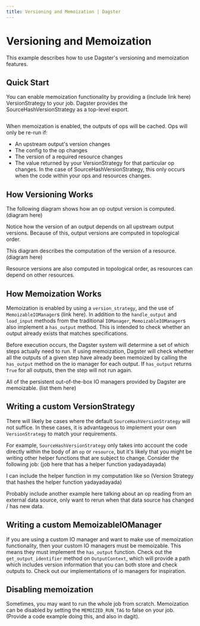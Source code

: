 ```yaml
---
title: Versioning and Memoization | Dagster
---
```


# Versioning and Memoization <Experimental />

<CodeReferenceLink filePath="examples/docs_snippets/docs_snippets/guides/dagster/versioning_memoization" />

This example describes how to use Dagster's versioning and memoization features.

## Quick Start

You can enable memoization functionality by providing a (include link here) VersionStrategy to your job. Dagster provides the SourceHashVersionStrategy as a top-level export.

```python file=/guides/dagster/versioning_memoization/memoization_enabled_job.py

```

When memoization is enabled, the outputs of ops will be cached. Ops will only be re-run if:

- An upstream output's version changes
- The config to the op changes
- The version of a required resource changes
- The value returned by your VersionStrategy for that particular op changes. In the case of SourceHashVersionStrategy, this only occurs when the code within your ops and resources changes.

## How Versioning Works

The following diagram shows how an op output version is computed. (diagram here)

Notice how the version of an output depends on all upstream output versions. Because of this, output versions are computed in topological order.

This diagram describes the computation of the version of a resource. (diagram here)

Resource versions are also computed in topological order, as resources can depend on other resources.

## How Memoization Works

Memoization is enabled by using a `version_strategy`, and the use of `MemoizableIOManager`s (link here). In addition to the `handle_output` and `load_input` methods from the traditional `IOManager`, `MemoizableIOManager`s also implement a `has_output` method. This is intended to check whether an output already exists that matches specifications.

Before execution occurs, the Dagster system will determine a set of which steps actually need to run. If using memoization, Dagster will check whether all the outputs of a given step have already been memoized by calling the `has_output` method on the io manager for each output. If `has_output` returns `True` for all outputs, then the step will not run again.

All of the persistent out-of-the-box IO managers provided by Dagster are memoizable. (list them here)

## Writing a custom VersionStrategy

There will likely be cases where the default `SourceHashVersionStrategy` will not suffice. In these cases, it is advantageous to implement your own `VersionStrategy` to match your requirements.

For example, `SourceHashVersionStrategy` only takes into account the code directly within the body of an `op` or `resource`, but it's likely that you might be writing other helper functions that are subject to change. Consider the following job: (job here that has a helper function yadayadayada)

I can include the helper function in my computation like so (Version Strategy that hashes the helper function yadayadayada)

Probably include another example here talking about an op reading from an external data source, only want to rerun when that data source has changed / has new data.

## Writing a custom MemoizableIOManager

If you are using a custom IO manager and want to make use of memoization functionality, then your custom IO managers must be memoizable. This means they must implement the `has_output` function. Check out the `get_output_identifier` method on `OutputContext`, which will provide a path which includes version information that you can both store and check outputs to. Check out our implementations of io managers for inspiration.

## Disabling memoization

Sometimes, you may want to run the whole job from scratch. Memoization can be disabled by setting the `MEMOIZED_RUN_TAG` to false on your job. (Provide a code example doing this, and also in dagit).
